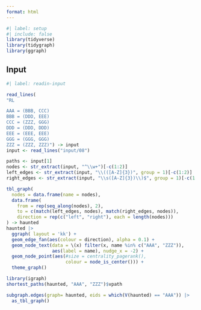 ```yaml
---
format: html
---
```


```r
#| label: setup
#| include: false
library(tidyverse)
library(tidygraph)
library(ggraph)
```

## Input

```r
#| label: readin-input

read_lines(
"RL

AAA = (BBB, CCC)
BBB = (DDD, EEE)
CCC = (ZZZ, GGG)
DDD = (DDD, DDD)
EEE = (EEE, EEE)
GGG = (GGG, GGG)
ZZZ = (ZZZ, ZZZ)") -> input
input <- read_lines("input/08")
```

```r
paths <- input[1]
nodes <- str_extract(input, "^\\w+")[-c(1:2)]
left_edges <- str_extract(input, "\\(([A-Z]{3})", group = 1)[-c(1:2)]
right_edges <- str_extract(input, "\\s([A-Z]{3})\\)$", group = 1)[-c(1:2)]

tbl_graph(
  nodes = data.frame(name = nodes),
  data.frame(
    from = rep(seq_along(nodes), 2),
    to = c(match(left_edges, nodes), match(right_edges, nodes)),
    direction = rep(c("left", "right"), each = length(nodes)))
) -> haunted
haunted |> 
  ggraph( layout = 'kk') + 
  geom_edge_fan(aes(colour = direction), alpha = 0.1) + 
  geom_node_text(data = \(x) filter(x, name %in% c("AAA", "ZZZ")),
                 aes(label = name), nudge_x = -2) +
  geom_node_point(aes(#size = centrality_pagerank(), 
                      colour = node_is_center())) +
  theme_graph()


```

```r
library(igraph)
shortest_paths(haunted, "AAA", "ZZZ")$vpath

subgraph.edges(graph= haunted, eids = which(V(haunted) == "AAA")) |> 
  as_tbl_graph() 
```

